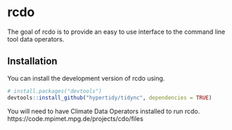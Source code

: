 

# rcdo

The goal of rcdo is to provide an easy to use interface to the command line tool data operators.

## Installation

You can install the development version of rcdo using.

``` r
# install.packages("devtools")
devtools::install_github("hypertidy/tidync", dependencies = TRUE)
```

You will need to have Climate Data Operators installed to run rcdo. https://code.mpimet.mpg.de/projects/cdo/files

